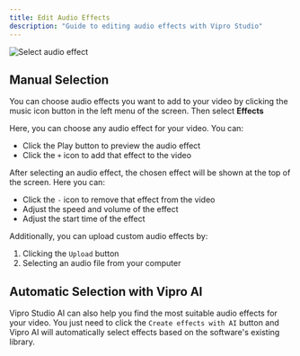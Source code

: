 ```yaml
---
title: Edit Audio Effects
description: "Guide to editing audio effects with Vipro Studio"
---
```


<img
  src='/en/images/usage/video-editor/audio-effect.jpeg'
  alt='Select audio effect'
  className='rounded-lg'
/>

## Manual Selection

You can choose audio effects you want to add to your video by clicking the music icon button in the left menu of the screen. Then select **Effects**

Here, you can choose any audio effect for your video. You can:

- Click the Play button to preview the audio effect
- Click the `+` icon to add that effect to the video

After selecting an audio effect, the chosen effect will be shown at the top of the screen. Here you can:

- Click the `-` icon to remove that effect from the video
- Adjust the speed and volume of the effect
- Adjust the start time of the effect

Additionally, you can upload custom audio effects by:

1. Clicking the `Upload` button
2. Selecting an audio file from your computer

## Automatic Selection with Vipro AI

Vipro Studio AI can also help you find the most suitable audio effects for your video. You just need to click the
`Create effects with AI` button and Vipro AI will automatically select effects based on the software's existing library.

